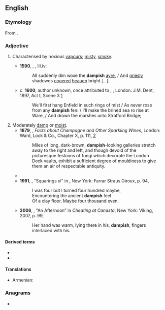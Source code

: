 ==English==

===Etymology===
From {{suffix|damp|ish|lang=en}}.

===Adjective===
{{en-adj}}

# {{lb|en|obsolete}} Characterised by noxious [[vapour]]s; [[misty]], [[smoky]].
#* '''1590''', {{w|Edmund Spenser}}, ''{{w|The Faerie Queene}}'', III.iv:
#*: All suddenly dim woxe the '''dampish''' [[air|ayre]], / And [[grisly|griesly]] shadowes [[covered|couered]] [[heaven|heauen]] bright [...].
#* c. '''1600''', author unknown, once attributed to {{w|William Shakespeare}}, ''{{w|The Merry Devil of Edmonton}}'', London: J.M. Dent, 1897, Act I, Scene 3 [https://archive.org/details/merrydevilofedmo00fabe]
#*: We'll first hang Enfield in such rings of mist / As never rose from any '''dampish''' fen: / I'll make the brinèd sea ro rise at Ware, / And drown the marshes unto Stratford Bridge;
# Moderately [[damp]] or [[moist]].
#* '''1879''', {{w|Henry Vizetelly}}, ''Facts about Champagne and Other Sparkling Wines'', London: Ward, Lock & Co., Chapter X, p. 111, [https://archive.org/details/b21528317]
#*: Miles of long, dark-brown, '''dampish'''-looking galleries stretch away to the right and left, and though devoid of the picturesque festoons of fungi which decorate the London Dock vaults, exhibit a sufficient degree of mouldiness to give them an air of respectable antiquity.
#* {{quote-text|year=1938|author={{w|George Orwell}}|title={{w|Homage to Catalonia}}|chapter=6|url=http://www.gutenberg.net.au/ebooks02/0201111h.html|passage=I remember very clearly the feeling of sitting there reading it; the '''dampish''' clay of the trench bottom underneath me, the constant shifting of my legs out of the way as men hurried stopping down the trench, the crack-crack-crack of bullets a foot or two overhead.}}
#* '''1991''', {{w|Seamus Heaney}}, "Squarings xl" in ''{{w|Seeing Things}}'', New York: Farrar Straus Giroux, p. 94,
#*: I was four but I turned four hundred maybe,
#*: Encountering the ancient '''dampish''' feel
#*: Of a clay floor. Maybe four thousand even.
#* '''2006''', {{w|William Trevor}}, “An Afternoon” in ''Cheating at Canasta'', New York: Viking, 2007, p. 99,
#*: Her hand was warm, lying there in his, '''dampish''', fingers interlaced with his.

====Derived terms====
* {{l|en|dampishly}}
* {{l|en|dampishness}}

====Translations====
{{trans-top|moderately damp or moist}}
* Armenian: {{t+|hy|խոնավավուն}}
{{trans-mid}}
{{trans-bottom}}

===Anagrams===
* {{anagrams|en|amphids|phasmid}}